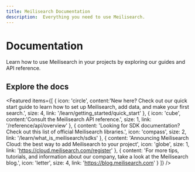 ```yaml
---
title: Meilisearch Documentation
description:  Everything you need to use Meilisearch.
---
```


# Documentation

Learn how to use Meilisearch in your projects by exploring our guides and API reference.

## Explore the docs

<Featured items={[
  {
    icon: 'circle',
    content:'New here? Check out our quick start guide to learn how to set up Meilisearch, add data, and make your first search.',
    size: 4,
    link: '/learn/getting_started/quick_start'
  },
  {
    icon: 'cube',
    content:'Consult the Meilisearch API reference.',
    size: 1,
    link: '/reference/api/overview'
  },
  {
    content: 'Looking for SDK documentation? Check out this list of official Meilisearch libraries.',
    icon: 'compass',
    size: 2,
    link: '/learn/what_is_meilisearch/sdks'
  },
  {
    content: 'Announcing Meilisearch Cloud: the best way to add Meilisearch to your project',
    icon: 'globe',
    size: 1,
    link: 'https://cloud.meilisearch.com/register'
  },
  {
    content:
      'For more tips, tutorials, and information about our company, take a look at the Meilisearch blog.',
    icon: 'letter',
    size: 4,
    link: 'https://blog.meilisearch.com'
  }
]} />
